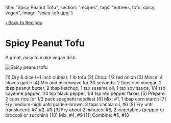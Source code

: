 
  title: "Spicy Peanut Tofu",
  section: "recipes",
  tags: "entrees, tofu, spicy, vegan",
  image: 'spicy-tofu.jpg'
}


[‹ Back to Recipes](/recipes)

# Spicy Peanut Tofu

A great, easy to make vegan dish. 

![Spicy peanut tofu](../../images/food/spicy-tofu.jpg)

<RecipeComponent>
[1] Dry & dice (~1 inch cubes):
  1 lb tofu
[2] Chop: 1/2 red onion
[3] Mince: 4 cloves garlic
[4] Mix and microwave for 30 seconds:
  2 tbps rice vinegar,
  2 tbsp peanut butter,
  2 tbsp ketchup,
  1 tsp sesame oil,
  1 tsp soy sauce,
  1/4 tsp cayenne pepper,
  1/4 tsp black pepper,
  1/4 tsp red pepper flakes
[5] Prepare:
  2 cups rice (or 1/2 pack spaghetti noodles)
[6] Mix:
  #1, 1 tbsp corn starch
[7] Fry medium-high until golden-brown:
  3 tbps canola oil, #6
[8] Fry until translucent:
  #7, #2, #3
[9] Fry about 2 minutes:
  #8, 2 vegetables (pepper or broccoli or zucchini)
[10] Mix: #4, #9
[11] Combine: #5, #10
</RecipeComponent>

